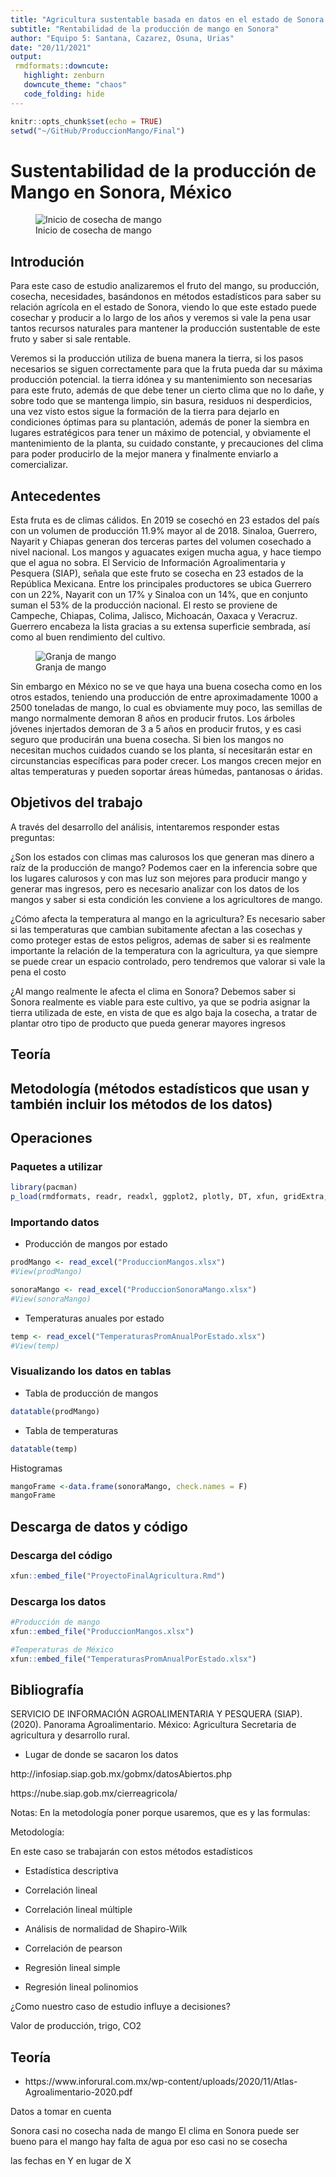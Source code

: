 ```yaml
---
title: "Agricultura sustentable basada en datos en el estado de Sonora durante el siglo XXI"
subtitle: "Rentabilidad de la producción de mango en Sonora"
author: "Equipo 5: Santana, Cazarez, Osuna, Urias"
date: "20/11/2021"
output: 
 rmdformats::downcute:
   highlight: zenburn
   downcute_theme: "chaos"
   code_folding: hide
---
```


```r
knitr::opts_chunk$set(echo = TRUE)
setwd("~/GitHub/ProduccionMango/Final")
```

# Sustentabilidad de la producción de Mango en Sonora, México

![Inicio de cosecha de mango](https://www.elimparcial.com/__export/1567698654780/sites/elimparcial/img/2019/09/05/gen-12-mango-v0_1.jpg_554688468.jpg)

## Introdución

Para este caso de estudio analizaremos el fruto del mango, su producción, cosecha, necesidades, basándonos en métodos estadísticos para saber su relación agrícola en el estado de Sonora, viendo lo que este estado puede cosechar y producir a lo largo de los años y veremos si vale la pena usar tantos recursos naturales para mantener la producción sustentable de este fruto y saber si sale rentable.

Veremos si la producción utiliza de buena manera la tierra, si los pasos necesarios se siguen correctamente para que la fruta pueda dar su máxima producción potencial. la tierra idónea y su mantenimiento son necesarias para este fruto, además de que debe tener un cierto clima que no lo dañe, y sobre todo que se mantenga limpio, sin basura, residuos ni desperdicios, una vez visto estos sigue la formación de la tierra para dejarlo en condiciones óptimas para su plantación, además de poner la siembra en lugares estratégicos para tener un máximo de potencial, y obviamente el mantenimiento de la planta, su cuidado constante, y precauciones del clima para poder producirlo de la mejor manera y finalmente enviarlo a comercializar.

## Antecedentes

Esta fruta es de climas cálidos. En 2019 se cosechó en 23 estados del país con un volumen de producción 11.9% mayor al de 2018. Sinaloa, Guerrero, Nayarit y Chiapas generan dos terceras partes del volumen cosechado a nivel nacional. Los mangos y aguacates exigen mucha agua, y hace tiempo que el agua no sobra. 
El Servicio de Información Agroalimentaria y Pesquera (SIAP), señala que  este fruto se cosecha en 23 estados de la República Mexicana. Entre los principales productores se ubica Guerrero con un 22%, Nayarit con un 17% y Sinaloa con un 14%, que en conjunto suman el 53% de la producción nacional. El resto se proviene de Campeche, Chiapas, Colima, Jalisco, Michoacán, Oaxaca y Veracruz. Guerrero encabeza la lista gracias a su extensa superficie sembrada, así como al buen rendimiento del cultivo.

![Granja de mango](https://static2.diariosur.es/www/multimedia/201709/16/media/cortadas/116384979-U30430882107mTF--624x832@Diario%20Sur-DiarioSur.jpg)

Sin embargo en México no se ve que haya una buena cosecha como en los otros estados, teniendo una producción de entre aproximadamente 1000 a 2500 toneladas de mango, lo cual es obviamente muy poco, las semillas de mango normalmente demoran 8 años en producir frutos. Los árboles jóvenes injertados demoran de 3 a 5 años en producir frutos, y es casi seguro que producirán una buena cosecha. Si bien los mangos no necesitan muchos cuidados cuando se los planta, sí necesitarán estar en circunstancias específicas para poder crecer. Los mangos crecen mejor en altas temperaturas y pueden soportar áreas húmedas, pantanosas o áridas.

## Objetivos del trabajo

A través del desarrollo del análisis, intentaremos responder estas preguntas:

¿Son los estados con climas mas calurosos los que generan mas dinero a raíz de la producción de mango? Podemos caer en la inferencia sobre que los lugares calurosos y con mas luz son mejores para producir mango y generar mas ingresos, pero es necesario analizar con los datos de los mangos y saber si esta condición les conviene a los agricultores de mango.

¿Cómo afecta la temperatura al mango en la agricultura? Es necesario saber si las temperaturas que cambian subitamente afectan a las cosechas y como proteger estas de estos peligros, ademas de saber si es realmente importante la relación de la temperatura con la agricultura, ya que siempre se puede crear un espacio controlado, pero tendremos que valorar si vale la pena el costo

¿Al mango realmente le afecta el clima en Sonora? Debemos saber si Sonora realmente es viable para este cultivo, ya que se podria asignar la tierra utilizada de este, en vista de que es algo baja la cosecha, a tratar de plantar otro tipo de producto que pueda generar mayores ingresos

## Teoría



## Metodología (métodos estadísticos que usan y también incluir los métodos de los datos)



## Operaciones

### Paquetes a utilizar

```r
library(pacman)
p_load(rmdformats, readr, readxl, ggplot2, plotly, DT, xfun, gridExtra, leaflet, GGally, psych, corrplot, cluster)
```

### Importando datos

* Producción de mangos por estado

```r
prodMango <- read_excel("ProduccionMangos.xlsx")
#View(prodMango)

sonoraMango <- read_excel("ProduccionSonoraMango.xlsx")
#View(sonoraMango)
```

* Temperaturas anuales por estado

```r
temp <- read_excel("TemperaturasPromAnualPorEstado.xlsx")
#View(temp)
```

### Visualizando los datos en tablas

* Tabla de producción de mangos

```r
datatable(prodMango)
```

* Tabla de temperaturas

```r
datatable(temp)
```

Histogramas 

```r
mangoFrame <-data.frame(sonoraMango, check.names = F)
mangoFrame
```


















## Descarga de datos y código

### Descarga del código

```r
xfun::embed_file("ProyectoFinalAgricultura.Rmd")
```

### Descarga los datos

```r
#Producción de mango
xfun::embed_file("ProduccionMangos.xlsx")

#Temperaturas de México
xfun::embed_file("TemperaturasPromAnualPorEstado.xlsx")
```

## Bibliografía

SERVICIO DE INFORMACIÓN AGROALIMENTARIA Y PESQUERA (SIAP). (2020). Panorama Agroalimentario. México: Agricultura Secretaria de agricultura y desarrollo rural.

* Lugar de donde se sacaron los datos

http://infosiap.siap.gob.mx/gobmx/datosAbiertos.php

https://nube.siap.gob.mx/cierreagricola/

Notas:
En la metodología poner porque usaremos, que es y las formulas:

Metodología:

En este caso se trabajarán con estos métodos estadísticos

* Estadística descriptiva

* Correlación lineal

* Correlación lineal múltiple

* Análisis de normalidad de Shapiro-Wilk

* Correlación de pearson

* Regresión lineal simple

* Regresión lineal polinomios

¿Como nuestro caso de estudio influye a decisiones?

Valor de producción, trigo, CO2

## Teoría

* https://www.inforural.com.mx/wp-content/uploads/2020/11/Atlas-Agroalimentario-2020.pdf



Datos a tomar en cuenta

Sonora casi no cosecha nada de mango
El clima en Sonora puede ser bueno para el mango
hay falta de agua por eso casi no se cosecha

las fechas en Y en lugar de X


